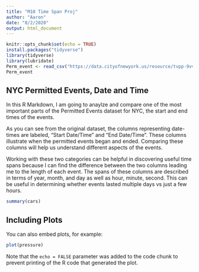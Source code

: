 ```yaml
---
title: "M10 Time Span Proj"
author: "Aaron"
date: "8/2/2020"
output: html_document
---
```


```r
knitr::opts_chunk$set(echo = TRUE)
install.packages("tidyverse")
library(tidyverse)
library(lubridate)
Perm_event <- read_csv("https://data.cityofnewyork.us/resource/tvpp-9vvx.csv")
Perm_event
```

## NYC Permitted Events, Date and Time

In this R Markdown, I am going to anaylze and compare one of the most important parts of the Permitted Events dataset for NYC, the start and end times of the events. 

As you can see from the original dataset, the columns representing date-times are labeled, "Start Date/Time" and "End Date/Time". These columns illustrate when the permitted events began and ended. Comparing these columns will help us understand different aspects of the events. 

Working with these two categories can be helpful in discovering useful time spans because I can find the difference between the two columns leading me to the length of each event. The spans of these columns are described in terms of year, month, and day as well as hour, minute, second. This can be useful in determining whether events lasted multiple days vs just a few hours.  

```r
summary(cars)
```

## Including Plots

You can also embed plots, for example:

```r
plot(pressure)
```

Note that the `echo = FALSE` parameter was added to the code chunk to prevent printing of the R code that generated the plot.
